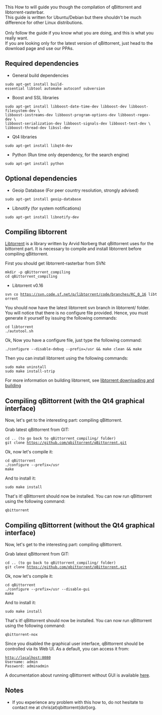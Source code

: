 This How to will guide you though the compilation of qBittorrent and libtorrent-rasterbar.<br />This guide is written for Ubuntu/Debian but there shouldn't be much difference for other Linux distributions.<br /><br />Only follow the guide if you know what you are doing, and this is what you really want.<br />If you are looking only for the latest version of qBittorrent, just head to the download page and use our PPAs.

== Required dependencies ==
* General build dependencies
 sudo apt-get install build-essential libtool automake autoconf subversion

* Boost and SSL libraries
 sudo apt-get install libboost-date-time-dev libboost-dev libboost-filesystem-dev \
 libboost-iostreams-dev libboost-program-options-dev libboost-regex-dev \
 libboost-serialization-dev libboost-signals-dev libboost-test-dev \
 libboost-thread-dev libssl-dev

* Qt4 libraries
 sudo apt-get install libqt4-dev

* Python (Run time only dependency, for the search engine)
 sudo apt-get install python

== Optional dependencies ==

* Geoip Database (For peer country resolution, strongly advised)
 sudo apt-get install geoip-database

* Libnotify (for system notifications)
 sudo apt-get install libnotify-dev

== Compiling libtorrent ==
[http://wwww.libtorrent.net Libtorrent] is a library written by Arvid Norberg that qBittorrent uses for the bittorrent part. It is necessary to compile and install libtorrent before compiling qBittorrent.

First you should get libtorrent-rasterbar from SVN:
 mkdir -p qBittorrent_compiling
 cd qBittorrent_compiling

* Libtorrent v0.16
 svn co https://svn.code.sf.net/p/libtorrent/code/branches/RC_0_16 libtorrent

You should now have the latest libtorrent svn branch in libtorrent/ folder. You will notice that there is no configure file provided. Hence, you must generate it yourself by issuing the following commands:
 cd libtorrent
 ./autotool.sh

Ok, Now you have a configure file, just type the following command:
 ./configure --disable-debug --prefix=/usr && make clean && make

Then you can install libtorrent using the following commands:
 sudo make uninstall
 sudo make install-strip

For more information on building libtorrent, see [http://www.rasterbar.com/products/libtorrent/building.html libtorrent downloading and building]

== Compiling qBittorrent (with the Qt4 graphical interface) ==
Now, let's get to the interesting part: compiling qBittorrent.

Grab latest qBittorrent from GIT:
 cd .. (to go back to qBittorrent_compiling/ folder)
 git clone https://github.com/qbittorrent/qBittorrent.git

Ok, now let's compile it:
 cd qBittorrent
 ./configure --prefix=/usr
 make

And to install it:
 sudo make install

That's it! qBittorrent should now be installed. You can now run qBittorrent using the following command:
 qbittorrent

== Compiling qBittorrent (without the Qt4 graphical interface) ==
Now, let's get to the interesting part: compiling qBittorrent.

Grab latest qBittorrent from GIT:
 cd .. (to go back to qBittorrent_compiling/ folder)
 git clone https://github.com/qbittorrent/qBittorrent.git

Ok, now let's compile it:
 cd qBittorrent
 ./configure --prefix=/usr --disable-gui
 make

And to install it:
 sudo make install

That's it! qBittorrent should now be installed. You can now run qBittorrent using the following command:
 qbittorrent-nox

Since you disabled the graphical user interface, qBittorrent should be controlled via its Web UI. As a default, you can access it from:
 http://localhost:8080
 Username: admin
 Password: adminadmin

A documentation about running qBittorrent without GUI is available [[Running-qBittorrent-without-X-server|here]].

== Notes ==
* If you experience any problem with this how to, do not hesitate to contact me at chris(at)qbittorrent(dot)org.